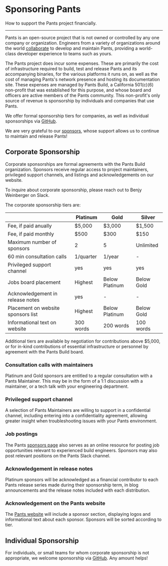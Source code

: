 # Sponsoring Pants

How to support the Pants project financially.

---

Pants is an open-source project that is not owned or controlled by any one company or organization. Engineers from a variety of organizations around the world [collaborate](/spotlight/users) to develop and maintain Pants, providing a world-class developer experience to teams such as yours.

The Pants project does incur some expenses. These are primarily the cost of infrastructure required to build, test and release Pants and its accompanying binaries, for the various platforms it runs on, as well as the cost of managing Pants's network presence and hosting its documentation site. These expenses are managed by Pants Build, a California 501(c)(6) non-profit that was established for this purpose, and whose board and officers are active members of the Pants community. This non-profit's only source of revenue is sponsorship by individuals and companies that use Pants.

We offer formal sponsorship tiers for companies, as well as individual sponsorships via [GitHub](https://github.com/sponsors/pantsbuild).

We are very grateful to our [sponsors](/sponsors), whose support allows us to continue to maintain and release Pants!

## Corporate Sponsorship

Corporate sponsorships are formal agreements with the Pants Build organization. Sponsors receive regular access to project maintainers, privileged support channels, and listings and acknowledgements on our website.

To inquire about corporate sponsorship, please reach out to Benjy Weinberger on Slack.

The corporate sponsorship tiers are:

|                                    | Platinum  | Gold           | Silver     |
| ---------------------------------- | --------- | -------------- | ---------- |
| Fee, if paid anually               | $5,000    | $3,000         | $1,500     |
| Fee, if paid monthly               | $500      | $300           | $150       |
| Maximum number of sponsors         | 2         | 5              | Unlimited  |
| 60 min consultation calls          | 1/quarter | 1/year         | -          |
| Privileged support channel         | yes       | yes            | yes        |
| Jobs board placement               | Highest   | Below Platinum | Below Gold |
| Acknowledgement in release notes   | yes       | -              | -          |
| Placement on website sponsors list | Highest   | Below Platinum | Below Gold |
| Informational text on website      | 300 words | 200 words      | 100 words  |

Additional tiers are available by negotiation for contributions above $5,000, or for in-kind contributions of essential infrastructure or personnel by agreement with the Pants Build board.

### Consultation calls with maintainers

Platinum and Gold sponsors are entitled to a regular consultation with a Pants Maintainer. This may be in the form of a 1:1 discussion with a maintainer, or a tech talk with your engineering department.

### Privileged support channel

A selection of Pants Maintainers are willing to support in a confidential channel, including entering into a confidentiality agreement, allowing greater insight when troubleshooting issues with your Pants environment.

### Job postings

The Pants [sponsors page](/sponsors) also serves as an online resource for posting job opportunities relevant to experienced build engineers. Sponsors may also post relevant positions on the Pants Slack channel.

### Acknowledgement in release notes

Platinum sponsors will be acknowledged as a financial contributor to each Pants release series made during their sponsorship term, in blog announcements and the release notes included with each distribution.

### Acknowledgement on the Pants website

The [Pants website](https://www.pantsbuild.org/) will include a sponsor section, displaying logos and informational text about each sponsor. Sponsors will be sorted according to tier.

## Individual Sponsorship

For individuals, or small teams for whom corporate sponsorship is not appropriate, we welcome sponsorship via [GitHub](https://github.com/sponsors/pantsbuild). Any amount helps!
